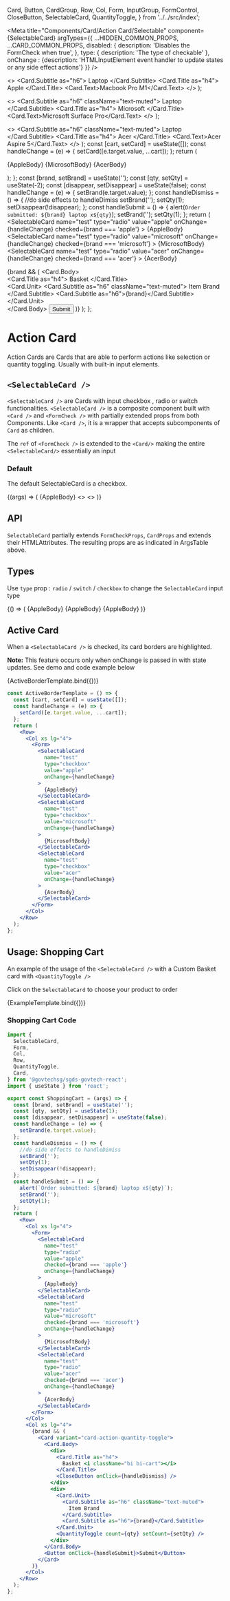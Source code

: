   Card,
  Button,
  CardGroup,
  Row,
  Col,
  Form,
  InputGroup,
  FormControl,
  CloseButton,
  SelectableCard,
  QuantityToggle,
} from '../../src/index';

<Meta
  title="Components/Card/Action Card/Selectable"
  component={SelectableCard}
  argTypes={{
    ...HIDDEN_COMMON_PROPS,
    ...CARD_COMMON_PROPS,
    disabled: {
      description: 'Disables the FormCheck when true',
    },
    type: { description: 'The type of checkable' },
    onChange : {description: 'HTMLInputElement event handler to update states or any side effect actions'}
  }}
/>

  <>
    <Card.Subtitle as="h6">
      <i className="bi bi-box"></i>Laptop
    </Card.Subtitle>
    <Card.Title as="h4">
      Apple <i className="bi bi-apple"></i>
    </Card.Title>
    <Card.Text>Macbook Pro M1</Card.Text>
  </>
);

  <>
    <Card.Subtitle as="h6" className="text-muted">
      <i className="bi bi-box"></i>Laptop
    </Card.Subtitle>
    <Card.Title as="h4">
      Microsoft <i className="bi bi-microsoft"></i>
    </Card.Title>
    <Card.Text>Microsoft Surface Pro</Card.Text>
  </>
);

  <>
    <Card.Subtitle as="h6" className="text-muted">
      <i className="bi bi-box"></i>Laptop
    </Card.Subtitle>
    <Card.Title as="h4">
      Acer <i className="bi bi-laptop"></i>
    </Card.Title>
    <Card.Text>Acer Aspire 5</Card.Text>
  </>
);
  const [cart, setCard] = useState([]);
  const handleChange = (e) => {
    setCard([e.target.value, ...cart]);
  };
  return (
    <Row>
      <Col xs lg="4">
        <Form>
          <SelectableCard
            name="test"
            type="checkbox"
            value="apple"
            onChange={handleChange}
          >
            {AppleBody}
          </SelectableCard>
          <SelectableCard
            name="test"
            type="checkbox"
            value="microsoft"
            onChange={handleChange}
          >
            {MicrosoftBody}
          </SelectableCard>
          <SelectableCard
            name="test"
            type="checkbox"
            value="acer"
            onChange={handleChange}
          >
            {AcerBody}
          </SelectableCard>
        </Form>
      </Col>
    </Row>
  );
};
  const [brand, setBrand] = useState('');
  const [qty, setQty] = useState(-2);
  const [disappear, setDisappear] = useState(false);
  const handleChange = (e) => {
    setBrand(e.target.value);
  };
  const handleDismiss = () => {
    //do side effects to handleDimiss
    setBrand('');
    setQty(1);
    setDisappear(!disappear);
  };
  const handleSubmit = () => {
    alert(`Order submitted: ${brand} laptop x${qty}`);
    setBrand('');
    setQty(1);
  };
  return (
    <Row>
      <Col xs lg="4">
        <Form>
          <SelectableCard
            name="test"
            type="radio"
            value="apple"
            onChange={handleChange}
            checked={brand === 'apple'}
          >
            {AppleBody}
          </SelectableCard>
          <SelectableCard
            name="test"
            type="radio"
            value="microsoft"
            onChange={handleChange}
            checked={brand === 'microsoft'}
          >
            {MicrosoftBody}
          </SelectableCard>
          <SelectableCard
            name="test"
            type="radio"
            value="acer"
            onChange={handleChange}
            checked={brand === 'acer'}
          >
            {AcerBody}
          </SelectableCard>
        </Form>
      </Col>
      <Col xs lg="5">
        {brand && (
          <Card variant="card-action-quantity-toggle">
            <Card.Body>
              <div>
                <Card.Title as="h4">
                  Basket <i className="bi bi-cart"></i>
                </Card.Title>
                <CloseButton onClick={handleDismiss} />
              </div>
              <div>
                <Card.Unit>
                  <Card.Subtitle as="h6" className="text-muted">
                    Item Brand
                  </Card.Subtitle>
                  <Card.Subtitle as="h6">{brand}</Card.Subtitle>
                </Card.Unit>
                <QuantityToggle count={qty} setCount={setQty} />
              </div>
            </Card.Body>
            <Button onClick={handleSubmit}>Submit</Button>
          </Card>
        )}
      </Col>
    </Row>
  );
};

# Action Card

Action Cards are Cards that are able to perform actions like selection or quantity toggling. Usually with built-in input elements.

## `<SelectableCard />`

`<SelectableCard />` are Cards with input checkbox , radio or switch functionalities.
`<SelectableCard />` is a composite component built with `<Card />` and `<FormCheck />` with partially extended props from both Components.
Like `<Card />`, it is a wrapper that accepts subcomponents of `Card` as children.

The `ref` of `<FormCheck />` is extended to the `<Card/>` making the entire `<SelectableCard/>` essentially an input

### Default

The default SelectableCard is a checkbox.

<Canvas>
  <Story name="Default SelectableCard">
    {(args) => (
      <Row>
        <Col xs>
          <SelectableCard {...args}>{AppleBody}</SelectableCard>
        </Col>
        <Col xs>
          <></>
        </Col>
        <Col xs>
          <></>
        </Col>
      </Row>
    )}
  </Story>
</Canvas>

## API

<ArgsTable story="Default SelectableCard" />

`SelectableCard` partially extends `FormCheckProps`, `CardProps` and extends their HTMLAttributes. The resulting props are as indicated in ArgsTable above.

## Types

Use `type` prop : `radio` / `switch` / `checkbox` to change the `SelectableCard` input type

<Canvas>
  <Story name="Types">
    {() => (
      <Row>
        <Col xs>
          <SelectableCard type="checkbox">{AppleBody}</SelectableCard>
        </Col>
        <Col xs>
          <SelectableCard type="radio">{AppleBody}</SelectableCard>
        </Col>
        <Col xs>
          <SelectableCard type="switch">{AppleBody}</SelectableCard>
        </Col>
      </Row>
    )}
  </Story>
</Canvas>

## Active Card

When a `<SelectableCard />` is checked, its card borders are highlighted.

**Note:** This feature occurs only when onChange is passed in with state updates. See demo and code example below

<Canvas>
  <Story name="Active Borders">{ActiveBorderTemplate.bind({})}</Story>
</Canvas>

```jsx
const ActiveBorderTemplate = () => {
  const [cart, setCard] = useState([]);
  const handleChange = (e) => {
    setCard([e.target.value, ...cart]);
  };
  return (
    <Row>
      <Col xs lg="4">
        <Form>
          <SelectableCard
            name="test"
            type="checkbox"
            value="apple"
            onChange={handleChange}
          >
            {AppleBody}
          </SelectableCard>
          <SelectableCard
            name="test"
            type="checkbox"
            value="microsoft"
            onChange={handleChange}
          >
            {MicrosoftBody}
          </SelectableCard>
          <SelectableCard
            name="test"
            type="checkbox"
            value="acer"
            onChange={handleChange}
          >
            {AcerBody}
          </SelectableCard>
        </Form>
      </Col>
    </Row>
  );
};
```

## Usage: Shopping Cart

An example of the usage of the `<SelectableCard />` with a Custom Basket card with `<QuantityToggle />`

Click on the `SelectableCard` to choose your product to order

<Canvas>
  <Story name="Usage Example">{ExampleTemplate.bind({})}</Story>
</Canvas>

### Shopping Cart Code

```jsx
import {
  SelectableCard,
  Form,
  Col,
  Row,
  QuantityToggle,
  Card,
} from '@govtechsg/sgds-govtech-react';
import { useState } from 'react';

export const ShoppingCart = (args) => {
  const [brand, setBrand] = useState('');
  const [qty, setQty] = useState(1);
  const [disappear, setDisappear] = useState(false);
  const handleChange = (e) => {
    setBrand(e.target.value);
  };
  const handleDismiss = () => {
    //do side effects to handleDimiss
    setBrand('');
    setQty(1);
    setDisappear(!disappear);
  };
  const handleSubmit = () => {
    alert(`Order submitted: ${brand} laptop x${qty}`);
    setBrand('');
    setQty(1);
  };
  return (
    <Row>
      <Col xs lg="4">
        <Form>
          <SelectableCard
            name="test"
            type="radio"
            value="apple"
            checked={brand === 'apple'}
            onChange={handleChange}
          >
            {AppleBody}
          </SelectableCard>
          <SelectableCard
            name="test"
            type="radio"
            value="microsoft"
            checked={brand === 'microsoft'}
            onChange={handleChange}
          >
            {MicrosoftBody}
          </SelectableCard>
          <SelectableCard
            name="test"
            type="radio"
            value="acer"
            checked={brand === 'acer'}
            onChange={handleChange}
          >
            {AcerBody}
          </SelectableCard>
        </Form>
      </Col>
      <Col xs lg="4">
        {brand && (
          <Card variant="card-action-quantity-toggle">
            <Card.Body>
              <div>
                <Card.Title as="h4">
                  Basket <i className="bi bi-cart"></i>
                </Card.Title>
                <CloseButton onClick={handleDismiss} />
              </div>
              <div>
                <Card.Unit>
                  <Card.Subtitle as="h6" className="text-muted">
                    Item Brand
                  </Card.Subtitle>
                  <Card.Subtitle as="h6">{brand}</Card.Subtitle>
                </Card.Unit>
                <QuantityToggle count={qty} setCount={setQty} />
              </div>
            </Card.Body>
            <Button onClick={handleSubmit}>Submit</Button>
          </Card>
        )}
      </Col>
    </Row>
  );
};
```
